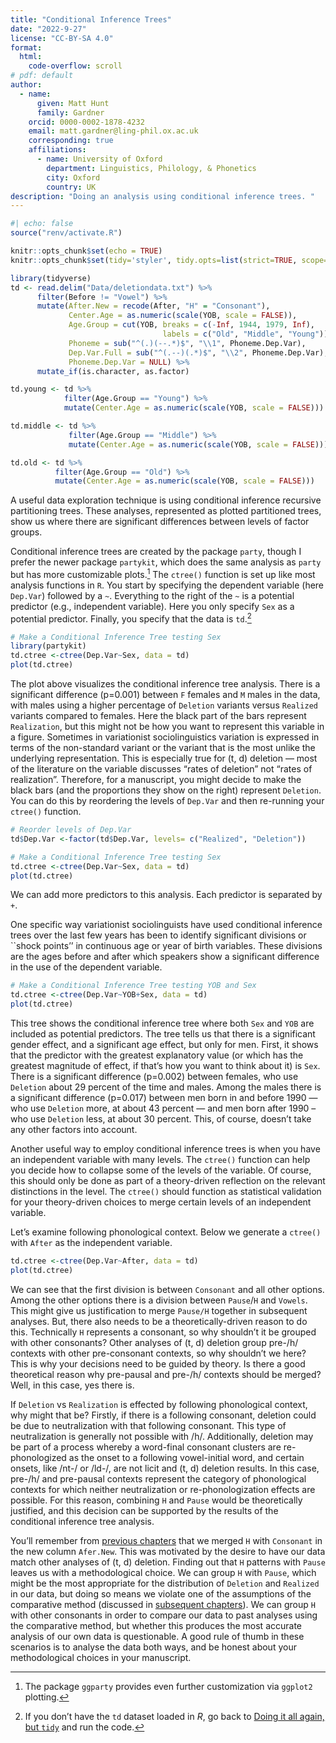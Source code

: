 ```yaml
---
title: "Conditional Inference Trees"
date: "2022-9-27"
license: "CC-BY-SA 4.0"
format: 
  html:
    code-overflow: scroll
# pdf: default
author:
  - name:
      given: Matt Hunt
      family: Gardner
    orcid: 0000-0002-1878-4232
    email: matt.gardner@ling-phil.ox.ac.uk
    corresponding: true
    affiliations:
      - name: University of Oxford 
        department: Linguistics, Philology, & Phonetics
        city: Oxford
        country: UK
description: "Doing an analysis using conditional inference trees. "
---
```

```r
#| echo: false
source("renv/activate.R")
```

```r
knitr::opts_chunk$set(echo = TRUE)
knitr::opts_chunk$set(tidy='styler', tidy.opts=list(strict=TRUE, scope="tokens"), tidy = TRUE)
```

```r
library(tidyverse)
td <- read.delim("Data/deletiondata.txt") %>%
      filter(Before != "Vowel") %>%
      mutate(After.New = recode(After, "H" = "Consonant"),  
             Center.Age = as.numeric(scale(YOB, scale = FALSE)),
             Age.Group = cut(YOB, breaks = c(-Inf, 1944, 1979, Inf), 
                                  labels = c("Old", "Middle", "Young")),
             Phoneme = sub("^(.)(--.*)$", "\\1", Phoneme.Dep.Var),
             Dep.Var.Full = sub("^(.--)(.*)$", "\\2", Phoneme.Dep.Var),
             Phoneme.Dep.Var = NULL) %>%
      mutate_if(is.character, as.factor)

td.young <- td %>% 
            filter(Age.Group == "Young") %>%
            mutate(Center.Age = as.numeric(scale(YOB, scale = FALSE)))

td.middle <- td %>% 
             filter(Age.Group == "Middle") %>%
             mutate(Center.Age = as.numeric(scale(YOB, scale = FALSE)))

td.old <- td %>% 
          filter(Age.Group == "Old") %>%
          mutate(Center.Age = as.numeric(scale(YOB, scale = FALSE)))
```


A useful data exploration technique is using conditional inference recursive partitioning trees. These analyses, represented as plotted partitioned trees, show us where there are significant differences between levels of factor groups.

Conditional inference trees are created by the package `party`, though I prefer the newer package `partykit`, which does the same analysis as `party` but has more customizable plots.[^1] The `ctree()` function is set up like most analysis functions in `R`. You start by specifying the dependent variable (here `Dep.Var`) followed by a `~`. Everything to the right of the `~` is a potential predictor (e.g., independent variable). Here  you only specify `Sex` as a potential predictor. Finally, you specify that the data is `td`.[^2] 

[^1]: The package `ggparty` provides even further customization via `ggplot2` plotting.

[^2]: If you don't have the `td` dataset loaded in *R*, go back to [Doing it all again, but `tidy`](050_lvcr.qmd) and run the code.

```r
# Make a Conditional Inference Tree testing Sex
library(partykit)
td.ctree <-ctree(Dep.Var~Sex, data = td)
plot(td.ctree)
```

The plot above visualizes the conditional inference tree analysis. There is a significant difference (p=0.001) between `F` females and `M` males in the data, with males using a higher percentage of `Deletion` variants versus `Realized` variants compared to females. Here the black part of the bars represent `Realization`, but this might not be how you want to represent this variable in a figure. Sometimes in variationist sociolinguistics variation is expressed in terms of the non-standard variant or the variant that is the most unlike the underlying representation. This is especially true for (t, d) deletion --- most of the literature on the variable discusses "rates of deletion" not "rates of realization". Therefore, for a manuscript, you might decide to make the black bars (and the proportions they show on the right)  represent `Deletion`. You can do this by reordering the levels of `Dep.Var` and then re-running your `ctree()` function. 
```r
# Reorder levels of Dep.Var
td$Dep.Var <-factor(td$Dep.Var, levels= c("Realized", "Deletion"))

# Make a Conditional Inference Tree testing Sex
td.ctree <-ctree(Dep.Var~Sex, data = td)
plot(td.ctree)
```
We can add more predictors to this analysis. Each predictor is separated by  `+`. 

One specific way variationist sociolinguists have used conditional inference trees over the last few years has been to identify significant divisions or ``shock points'' in continuous age or year of birth variables. These divisions are the ages before and after which speakers show a significant difference in the use of  the dependent variable.

```r
# Make a Conditional Inference Tree testing YOB and Sex
td.ctree <-ctree(Dep.Var~YOB+Sex, data = td)
plot(td.ctree)
``` 
This tree shows the conditional inference tree where both `Sex` and `YOB` are included as potential predictors. The tree tells us that there is a significant gender effect, and a significant age effect, but only for men. First, it shows that the predictor with the greatest explanatory value (or which has the greatest magnitude of effect, if that's how you want to think about it) is `Sex`. There is a significant difference (p=0.002) between females, who use `Deletion` about  29 percent of the time and males. Among the males there is a significant difference (p=0.017) between men born in and before 1990 --- who use `Deletion` more, at about 43 percent --- and men born after 1990 -- who use `Deletion` less, at about 30 percent.  This, of course, doesn't take any other factors into account. 


Another useful way to employ conditional inference trees is when you have an independent variable with many levels. The `ctree()` function can help you decide how  to collapse some of the levels of the variable. Of course, this should  only be done as part of a theory-driven reflection on the relevant distinctions in the level. The `ctree()` should function as statistical validation for your theory-driven choices to merge certain levels of an independent variable. 

Let's examine following phonological context. Below we generate a `ctree()` with `After` as the independent variable. 

```r
td.ctree <-ctree(Dep.Var~After, data = td)
plot(td.ctree)
```

We can see that the first division is between `Consonant` and all other options. Among the other options there is a division between `Pause`/`H` and `Vowels`. This might give us justification to merge `Pause/H` together in subsequent analyses. But, there also needs to be a theoretically-driven reason to do this. Technically `H` represents a consonant, so why shouldn't it be grouped with other consonants? Other analyses of (t, d) deletion group pre-/h/ contexts with other pre-consonant contexts, so why shouldn't we here? This is why your decisions need to be guided by theory. Is there a good theoretical reason why pre-pausal and pre-/h/ contexts should be merged? Well, in this case, yes there is. 

If `Deletion` vs `Realization` is effected by following phonological context, why might that be? Firstly, if there is a following consonant, deletion could be due to neutralization with that following consonant. This type of neutralization is generally not possible with /h/. Additionally, deletion may be part of a process whereby a word-final consonant clusters are re-phonologized as the onset to a following vowel-initial word, and certain onsets, like /nt-/ or /ld-/, are not licit and (t, d) deletion results. In this case, pre-/h/ and pre-pausal contexts represent the category of phonological contexts for which neither neutralization or re-phonologization effects are possible. For this reason, combining `H` and `Pause` would be theoretically justified, and this decision can be supported by the results of the conditional inference tree analysis.  

::: callout-warning
You'll remember from [previous chapters](040_lvcr.qmd) that we merged `H` with `Consonant` in the new column `Afer.New`. This was motivated by the desire to have our data match other analyses of (t, d) deletion. Finding out that `H` patterns with `Pause` leaves us with a methodological choice. We can group `H` with `Pause`, which might be the most appropriate for the distribution of `Deletion` and `Realized` in our data, but doing so means we violate one of the assumptions of the comparative method (discussed in [subsequent chapters](100_lvcr.qmd)). We can group `H` with other consonants in order to compare our data to past analyses using the comparative method, but whether this produces the most accurate analysis of our own data is questionable. A good rule of thumb in these scenarios is to analyse the data both ways, and be honest about your methodological choices in your manuscript. 
:::
